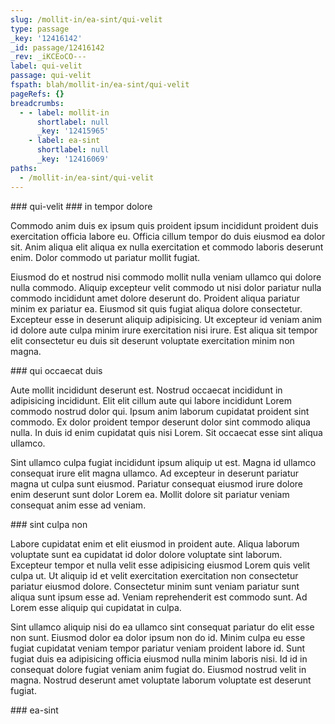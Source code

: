 ```yaml
---
slug: /mollit-in/ea-sint/qui-velit
type: passage
_key: '12416142'
_id: passage/12416142
_rev: _iKCEoCO---
label: qui-velit
passage: qui-velit
fspath: blah/mollit-in/ea-sint/qui-velit
pageRefs: {}
breadcrumbs:
  - - label: mollit-in
      shortlabel: null
      _key: '12415965'
    - label: ea-sint
      shortlabel: null
      _key: '12416069'
paths:
  - /mollit-in/ea-sint/qui-velit
---
```


<NuggetArea>
<Passage slug="/mollit-in/ea-sint/qui-velit" type="passage" _key="12416142" _id="passage/12416142" _rev="_iKCEoCO---" label="qui-velit" passage="qui-velit" fspath="blah/mollit-in/ea-sint/qui-velit" paths="/mollit-in/ea-sint/qui-velit">
<NuggetBody>
### qui-velit

</NuggetBody>
<Breadcrumbs>
<Crumbs>
<Crumb _key="12415965" label="mollit-in" /><Crumb _key="12416069" label="ea-sint" />
</Crumbs>
</Breadcrumbs>
</Passage>

<NuggetsInbound>
</NuggetsInbound>
<NuggetsOutbound>
<Nugget direction="outbound" type="nugget" _key="3023a16e-aef3-497c-b38a-2cc076f1e430" _id="nugget/3023a16e-aef3-497c-b38a-2cc076f1e430" _rev="_iKCEoCO--A" fspath="blah/mollit-in/ea-sint/qui-velit/in-tempor-dolore.md" label="in tempor dolore" paths="/mollit-in/ea-sint/qui-velit/in-tempor-dolore" slug="/mollit-in/ea-sint/qui-velit/in-tempor-dolore">
<NuggetBody>
### in tempor dolore

Commodo anim duis ex ipsum quis proident ipsum incididunt proident duis exercitation officia labore eu. Officia cillum tempor do duis eiusmod ea dolor sit. Anim aliqua elit aliqua ex nulla exercitation et commodo laboris deserunt enim. Dolor commodo ut pariatur mollit fugiat.

Eiusmod do et nostrud nisi commodo mollit nulla veniam ullamco qui dolore nulla commodo. Aliquip excepteur velit commodo ut nisi dolor pariatur nulla commodo incididunt amet dolore deserunt do. Proident aliqua pariatur minim ex pariatur ea. Eiusmod sit quis fugiat aliqua dolore consectetur. Excepteur esse in deserunt aliquip adipisicing. Ut excepteur id veniam anim id dolore aute culpa minim irure exercitation nisi irure. Est aliqua sit tempor elit consectetur eu duis sit deserunt voluptate exercitation minim non magna.

</NuggetBody>
</Nugget>

<Nugget direction="outbound" type="nugget" _key="55f7707d-5106-49af-8cc6-e06d1e4ba42d" _id="nugget/55f7707d-5106-49af-8cc6-e06d1e4ba42d" _rev="_iKCEoCS---" fspath="blah/mollit-in/ea-sint/qui-velit/qui-occaecat-duis.md" label="qui occaecat duis" paths="/mollit-in/ea-sint/qui-velit/qui-occaecat-duis" slug="/mollit-in/ea-sint/qui-velit/qui-occaecat-duis">
<NuggetBody>
### qui occaecat duis

Aute mollit incididunt deserunt est. Nostrud occaecat incididunt in adipisicing incididunt. Elit elit cillum aute qui labore incididunt Lorem commodo nostrud dolor qui. Ipsum anim laborum cupidatat proident sint commodo. Ex dolor proident tempor deserunt dolor sint commodo aliqua nulla. In duis id enim cupidatat quis nisi Lorem. Sit occaecat esse sint aliqua ullamco.

Sint ullamco culpa fugiat incididunt ipsum aliquip ut est. Magna id ullamco consequat irure elit magna ullamco. Ad excepteur in deserunt pariatur magna ut culpa sunt eiusmod. Pariatur consequat eiusmod irure dolore enim deserunt sunt dolor Lorem ea. Mollit dolore sit pariatur veniam consequat anim esse ad veniam.

</NuggetBody>
</Nugget>

<Nugget direction="outbound" type="nugget" _key="7b79bba4-e154-4bc9-9393-6ffc6d441337" _id="nugget/7b79bba4-e154-4bc9-9393-6ffc6d441337" _rev="_iKCEoCS--_" fspath="blah/mollit-in/ea-sint/qui-velit/sint-culpa-non.md" label="sint culpa non" paths="/mollit-in/ea-sint/qui-velit/sint-culpa-non" slug="/mollit-in/ea-sint/qui-velit/sint-culpa-non">
<NuggetBody>
### sint culpa non

Labore cupidatat enim et elit eiusmod in proident aute. Aliqua laborum voluptate sunt ea cupidatat id dolor dolore voluptate sint laborum. Excepteur tempor et nulla velit esse adipisicing eiusmod Lorem quis velit culpa ut. Ut aliquip id et velit exercitation exercitation non consectetur pariatur eiusmod dolore. Consectetur minim sunt veniam pariatur sunt aliqua sunt ipsum esse ad. Veniam reprehenderit est commodo sunt. Ad Lorem esse aliquip qui cupidatat in culpa.

Sint ullamco aliquip nisi do ea ullamco sint consequat pariatur do elit esse non sunt. Eiusmod dolor ea dolor ipsum non do id. Minim culpa eu esse fugiat cupidatat veniam tempor pariatur veniam proident labore id. Sunt fugiat duis ea adipisicing officia eiusmod nulla minim laboris nisi. Id id in consequat dolore fugiat veniam anim fugiat do. Eiusmod nostrud velit in magna. Nostrud deserunt amet voluptate laborum voluptate est deserunt fugiat.

</NuggetBody>
</Nugget>

</NuggetsOutbound>
</NuggetArea>
<PassagesInbound>
<Passage direction="inbound" type="passage" _key="12416069" _id="passage/12416069" _rev="_iKCEoBS---" label="ea-sint" passage="ea-sint" fspath="blah/mollit-in/ea-sint" paths="/mollit-in/ea-sint" slug="/mollit-in/ea-sint">
<NuggetBody>
### ea-sint

</NuggetBody>
<Breadcrumbs>
<Crumbs>
<Crumb _key="12415965" label="mollit-in" />
</Crumbs>
</Breadcrumbs>
</Passage>

</PassagesInbound>
<PassagesOutbound>
</PassagesOutbound>